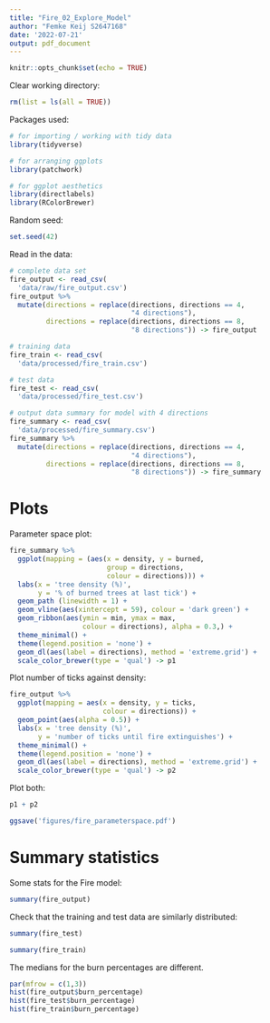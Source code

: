 ```yaml
---
title: "Fire_02_Explore_Model"
author: "Femke Keij S2647168"
date: '2022-07-21'
output: pdf_document
---
```


```r
knitr::opts_chunk$set(echo = TRUE)
```
Clear working directory:
```r
rm(list = ls(all = TRUE)) 
```

Packages used:
```r
# for importing / working with tidy data
library(tidyverse)

# for arranging ggplots
library(patchwork)

# for ggplot aesthetics
library(directlabels)
library(RColorBrewer)
```

Random seed:
```r
set.seed(42)
```

Read in the data:
```r
# complete data set
fire_output <- read_csv(
  'data/raw/fire_output.csv')
fire_output %>%
  mutate(directions = replace(directions, directions == 4,
                              "4 directions"),
         directions = replace(directions, directions == 8,
                              "8 directions")) -> fire_output

# training data
fire_train <- read_csv(
  'data/processed/fire_train.csv')

# test data
fire_test <- read_csv(
  'data/processed/fire_test.csv')

# output data summary for model with 4 directions
fire_summary <- read_csv(
  'data/processed/fire_summary.csv')
fire_summary %>%
  mutate(directions = replace(directions, directions == 4,
                              "4 directions"),
         directions = replace(directions, directions == 8,
                              "8 directions")) -> fire_summary
```

# Plots
Parameter space plot:
```r
fire_summary %>%
  ggplot(mapping = (aes(x = density, y = burned,
                        group = directions,
                        colour = directions))) +
  labs(x = 'tree density (%)',
       y = '% of burned trees at last tick') +
  geom_path (linewidth = 1) +
  geom_vline(aes(xintercept = 59), colour = 'dark green') +
  geom_ribbon(aes(ymin = min, ymax = max,
                  colour = directions), alpha = 0.3,) +
  theme_minimal() +
  theme(legend.position = 'none') +
  geom_dl(aes(label = directions), method = 'extreme.grid') +
  scale_color_brewer(type = 'qual') -> p1
```

Plot number of ticks against density:
```r
fire_output %>%
  ggplot(mapping = aes(x = density, y = ticks, 
                       colour = directions)) +
  geom_point(aes(alpha = 0.5)) +
  labs(x = 'tree density (%)',
       y = 'number of ticks until fire extinguishes') +
  theme_minimal() +
  theme(legend.position = 'none') +
  geom_dl(aes(label = directions), method = 'extreme.grid') +
  scale_color_brewer(type = 'qual') -> p2
```

Plot both:
```r
p1 + p2

ggsave('figures/fire_parameterspace.pdf')
```

# Summary statistics
Some stats for the Fire model:
```r
summary(fire_output)
```

Check that the training and test data are similarly distributed:
```r
summary(fire_test)
```

```r
summary(fire_train)
```

The medians for the burn percentages are different.
```r
par(mfrow = c(1,3))
hist(fire_output$burn_percentage)
hist(fire_test$burn_percentage)
hist(fire_train$burn_percentage)
```
